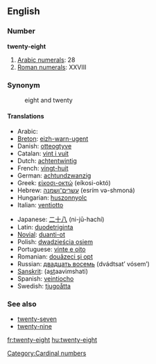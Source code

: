 ==English==

=== Number ===
'''twenty-eight'''

#[[w:Arabic numerals|Arabic numerals]]: 28
#[[w:Roman numerals|Roman numerals]]: XXVIII

=== Synonym ===
:eight and twenty

==== Translations ====
{{top}}
*Arabic: {{ARchar|[[ثمانية وعشرين]]}} {{Unicode|(θamánya w-ʕišrí:n)}}
*[[Breton]]: [[eizh-warn-ugent]]
*Danish: [[otteogtyve]]
*Catalan: [[vint i vuit]]
*Dutch: [[achtentwintig]]
*French: [[vingt-huit]] {{m}}
*German: [[achtundzwanzig]]
*Greek: [[είκοσι-οκτώ]] (eíkosi-októ)
*Hebrew: [[עשרים־ושמנה]] (esrím və-shmoná)
*Hungarian: [[huszonnyolc]]
*Italian: [[ventiotto]]
{{mid}}
*Japanese: [[二十八]] (ni-jū-hachí)
*Latin: [[duodetriginta]]
*[[Novial]]: [[duanti-ot]]
*Polish: [[dwadzieścia osiem]]
*Portuguese: [[vinte e oito]] {{m}}
*Romanian: [[douăzeci şi opt]]
*Russian: [[двадцать восемь]] (dvádtsat’ vósem’)
*[[Sanskrit]]: (a<u>st</u>aavi''m''shati)
*Spanish: [[veintiocho]]
*Swedish: [[tjugoåtta]]
{{bottom}}

=== See also ===
*[[twenty-seven]]
*[[twenty-nine]]

[[Category:Cardinal numbers]]

[[fr:twenty-eight]]
[[hu:twenty-eight]]